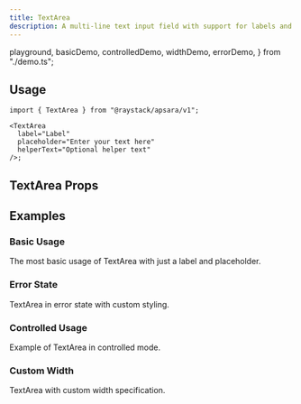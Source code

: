 ```yaml
---
title: TextArea
description: A multi-line text input field with support for labels and helper text.
---
```


  playground,
  basicDemo,
  controlledDemo,
  widthDemo,
  errorDemo,
} from "./demo.ts";

<Demo data={playground} />

## Usage

```tsx
import { TextArea } from "@raystack/apsara/v1";

<TextArea
  label="Label"
  placeholder="Enter your text here"
  helperText="Optional helper text"
/>;
```

## TextArea Props

<auto-type-table path="./props.ts" name="TextAreaProps" />

## Examples

### Basic Usage

The most basic usage of TextArea with just a label and placeholder.

<Demo data={basicDemo} />

### Error State

TextArea in error state with custom styling.

<Demo data={errorDemo} />

### Controlled Usage

Example of TextArea in controlled mode.

<Demo data={controlledDemo} />

### Custom Width

TextArea with custom width specification.

<Demo data={widthDemo} />
